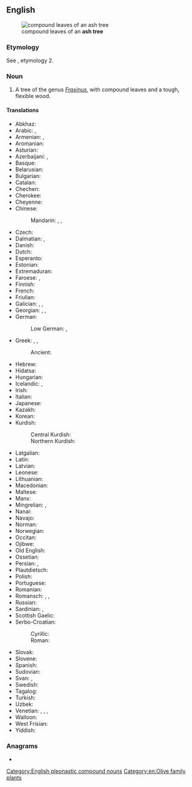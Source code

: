 ==English==
[[File:Fraxinus angustifolia subsp angustifolia.jpg|thumb|compound leaves of an '''ash tree''']]

===Etymology===
See {{m|en|ash}}, etymology 2.

===Noun===
{{en-noun}}
{{wikipedia}}

# A tree of the genus ''[[Fraxinus]]'', with compound leaves and a tough, flexible wood.

====Translations====
{{trans-top|''Fraxinus'' tree}}
* Abkhaz: {{t|ab|ажа|sc=Cyrl}}
* Arabic: {{t|ar|مُرَّان|m}}, {{t|ar|دَرْدَار|m}}
* Armenian: {{t+|hy|հացենի}}, {{t+|hy|հացի}}
* Aromanian: {{t|rup|frapsin}}
* Asturian: {{t|ast|freisnu|m}}
* Azerbaijani: {{t|az|göyrüş}}, {{t|az|vən}}
* Basque: {{t+|eu|lizar}}
* Belarusian: {{t|be|я́сень|m|sc=Cyrl}}
* Bulgarian: {{t+|bg|ясен}}
* Catalan: {{t|ca|freixe|m}}
* Chechen: {{t|ce|къахьашту}}
* Cherokee: {{t|chr|ᏙᏧ}}
* Cheyenne: {{t|chy|mótó'e}}
* Chinese:
*: Mandarin: {{t+|cmn|梣|tr=cén}}, {{t+check|cmn|桉樹|tr=ānshù|sc=Hani}}, {{t+check|cmn|桉树|tr=ān shù|sc=Hani}}
* Czech: {{t+|cs|jasan|m}}
* Dalmatian: {{t|dlm|uarno|m}}, {{t|dlm|guarn|m}}
* Danish: {{t+|da|ask|c}}
* Dutch: {{t+|nl|es|m}}
* Esperanto: {{t+|eo|frakseno}}
* Estonian: {{t+|et|saar}}
* Extremaduran: {{t|ext|fresnu}}
* Faroese: {{t|fo|ask|f}}, {{t|fo|askur|m}}
* Finnish: {{t+|fi|saarni}}
* French: {{t+|fr|frêne|m}}
* Friulian: {{t|fur|frassin|m}}
* Galician: {{t+|gl|freixo|m}}, {{t|gl|pulleiro|m}}, {{t+|gl|cornabude|m}}
* Georgian: {{t|ka|იფანი|sc=Geor}}, {{t|ka|კოპიტი|sc=Geor}}, {{t|ka|ცირცელი|sc=Geor}}
* German: {{t+|de|Esche|f}}
*: Low German: {{t|nds-de|esch}}, {{t|nds-de|isch}}
* Greek: {{t+|el|μελιά|f|sc=Grek}}, {{t+|el|φλαμουριά|f|sc=Grek}}, {{t+|el|φράξος|m|sc=Grek}}
*: Ancient: {{t|grc|μελία|f}}
* Hebrew: {{t+|he|מֵילָה|f|tr=melá|sc=Hebr}}
* Hidatsa: {{t|hid|mishba}}
* Hungarian: {{t+|hu|kőris}}
* Icelandic: {{t+|is|askur|m}}, {{t+|is|eski|n}}
* Irish: {{t|ga|fuinseog|f}}
* Italian: {{t+|it|frassino|m}}
* Japanese: {{t+|ja|梣|tr=[[トネリコ]], toneriko}}
* Kazakh: {{t|kk|шаған}}
* Korean: {{t+|ko|물푸레나무}}
* Kurdish:
*: Central Kurdish: {{t|ckb|بِناو}}
*: Northern Kurdish: {{t+|kmr|benav}}
{{trans-mid}}
* Latgalian: {{t|ltg|ūss|m}}
* Latin: {{t|la|fraxinus|f}}
* Latvian: {{t|lv|osis|m}}
* Leonese: {{t|roa-leo|freisnu}}
* Lithuanian: {{t+|lt|uosis|m}}
* Macedonian: {{t|mk|јасен|sc=Cyrl}}
* Maltese: {{t|mt|fraxxnu}}
* Manx: {{t|gv|unjin|m}}
* Mingrelian: {{t|xmf|ლანჯი}}, {{t|xmf|კოპიტი}}
* Nanai: {{t|gld|сивагдан}}
* Navajo: {{t|nv|dahbaʼ}}
* Norman: {{t|nrf|frêne|m}}
* Norwegian: {{t+|no|ask|m}}
* Occitan: {{t+|oc|fraisse|m}}
* Ojibwe: {{q|white ash}} {{t|oj|aagimaak}}
* Old English: {{t|ang|æsċ|m}}
* Ossetian: {{t|os|кӕрз}}
* Persian: {{t+|fa|زبان گنجشک|tr=zabân-gonješk|sc=fa-Arab}}, {{t+|fa|ون|tr=van|sc=fa-Arab}}
* Plautdietsch: {{t|pdt|Asch|f}}
* Polish: {{t+|pl|jesion|m}}
* Portuguese: {{t+|pt|freixo|m}}
* Romanian: {{t+|ro|frasin|m}}
* Romansch: {{t|rm|fraissen}}, {{t|rm|fraischen}}, {{t|rm|fressen}}
* Russian: {{t+|ru|я́сень|m}}
* Sardinian: {{t|sc|frassu}}, {{t|sc|oga}}
* Scottish Gaelic: {{t|gd|uinnseann|m}}
* Serbo-Croatian:
*: Cyrillic: {{t|sh|јасен|m|sc=Cyrl}}
*: Roman: {{t+|sh|jasen|m}}
* Slovak: {{t+|sk|jaseň|m}}
* Slovene: {{t+|sl|jesen|m}}
* Spanish: {{t+|es|fresno|m}}
* Sudovian: {{t|xsv|vōsis|m}}
* Svan: {{t|sva|ლაჯრა}}, {{t|sva|იფ}}
* Swedish: {{t+|sv|ask}}
* Tagalog: {{t|tl|presno}}
* Turkish: {{t+|tr|dişbudak}}
* Uzbek: {{t+|uz|shumtol}}
* Venetian: {{t+|vec|fràsene|m}}, {{t|vec|fràsino|m}}, {{t|vec|fràsen|m}}, {{t|vec|fràsan|m}}
* Walloon: {{t+|wa|frinne|m}}
* West Frisian: {{t|fy|esk|c}}
* Yiddish: {{t|yi|אַשבוים|m|sc=Hebr}}
{{trans-bottom}}

===Anagrams===
* {{anagrams|en|a=aeehrst|Heaters|Theresa|aethers|eraseth|hearest|heartes|heaters|reheats|seareth|sethera|æthers}}

[[Category:English pleonastic compound nouns]]
[[Category:en:Olive family plants]]